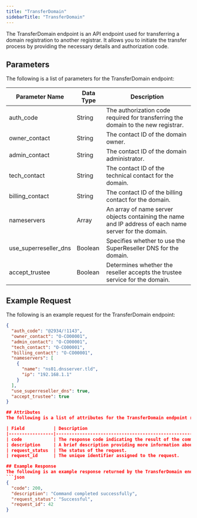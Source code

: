 ```yaml
---
title: "TransferDomain"
sidebarTitle: "TransferDomain"
---
```

The TransferDomain endpoint is an API endpoint used for transferring a domain registration to another registrar. It allows you to initiate the transfer process by providing the necessary details and authorization code.

## Parameters
The following is a list of parameters for the TransferDomain endpoint:

| Parameter Name   | Data Type | Description                                                                                            |
|------------------|-----------|--------------------------------------------------------------------------------------------------------|
| auth_code        | String    | The authorization code required for transferring the domain to the new registrar.                      |
| owner_contact    | String    | The contact ID of the domain owner.                                                                     |
| admin_contact    | String    | The contact ID of the domain administrator.                                                             |
| tech_contact     | String    | The contact ID of the technical contact for the domain.                                                 |
| billing_contact  | String    | The contact ID of the billing contact for the domain.                                                   |
| nameservers      | Array     | An array of name server objects containing the name and IP address of each name server for the domain. |
| use_superreseller_dns | Boolean | Specifies whether to use the SuperReseller DNS for the domain.                                          |
| accept_trustee   | Boolean   | Determines whether the reseller accepts the trustee service for the domain.                             |

## Example Request
The following is an example request for the TransferDomain endpoint:

```json
{
  "auth_code": "@2934/!1143",
  "owner_contact": "O-CO00001",
  "admin_contact": "O-CO00001",
  "tech_contact": "O-CO00001",
  "billing_contact": "O-CO00001",
  "nameservers": [
    {
      "name": "ns01.dnsserver.tld",
      "ip": "192.168.1.1"
    }
  ],
  "use_superreseller_dns": true,
  "accept_trustee": true
}

## Attributes
The following is a list of attributes for the TransferDomain endpoint response:

| Field           | Description                                                                       |
|-----------------|-----------------------------------------------------------------------------------|
| code            | The response code indicating the result of the command.                           |
| description     | A brief description providing more information about the result of the command.   |
| request_status  | The status of the request.                                                        |
| request_id      | The unique identifier assigned to the request.                                     |

## Example Response
The following is an example response returned by the TransferDomain endpoint:
```json
{
  "code": 200,
  "description": "Command completed successfully",
  "request_status": "Successful",
  "request_id": 42
}
```